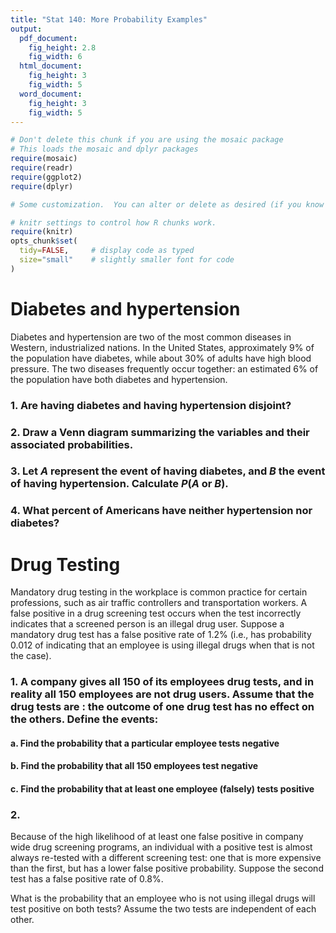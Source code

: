 ```yaml
---
title: "Stat 140: More Probability Examples"
output:
  pdf_document:
    fig_height: 2.8
    fig_width: 6
  html_document:
    fig_height: 3
    fig_width: 5
  word_document:
    fig_height: 3
    fig_width: 5
---
```



```r
# Don't delete this chunk if you are using the mosaic package
# This loads the mosaic and dplyr packages
require(mosaic)
require(readr)
require(ggplot2)
require(dplyr)
```

```r
# Some customization.  You can alter or delete as desired (if you know what you are doing).

# knitr settings to control how R chunks work.
require(knitr)
opts_chunk$set(
  tidy=FALSE,     # display code as typed
  size="small"    # slightly smaller font for code
)
```

# Diabetes and hypertension

Diabetes and hypertension are two of the most common diseases in Western, industrialized nations. In the United States, approximately 9\% of the population have diabetes, while about 30\% of adults have high blood pressure. The two diseases frequently occur together: an estimated 6\% of the population have both diabetes and hypertension.


### 1. Are having diabetes and having hypertension disjoint?

\vspace{1.5cm}

### 2. Draw a Venn diagram summarizing the variables and their associated probabilities.

\vspace{4cm}

### 3. Let $A$ represent the event of having diabetes, and $B$ the event of having hypertension. Calculate $P(A \text{ or } B)$.

\vspace{4cm}

### 4. What percent of Americans have neither hypertension nor diabetes?

\newpage

# Drug Testing

Mandatory drug testing in the workplace is common practice for certain professions, such as air traffic controllers and transportation workers.  A false positive in a drug screening test occurs when the test incorrectly indicates that a screened person is an illegal drug user.  Suppose a mandatory drug test has a false positive rate of 1.2\% (i.e., has probability  0.012 of indicating that an employee is using illegal drugs when that is not the case).

### 1. A company gives all 150 of its employees drug tests, and in reality all 150 employees are not drug users.  Assume that the drug tests are \textbf{independent}: the outcome of one drug test has no effect on the others.  Define the events:

\begin{align*}
A_1 &= \text{ the 1st employee tests positive} \\
A_2 &= \text{ the 2nd employee tests positive} \\
 &\vdots \\
A_{150} &= \text{ the 150th employee tests positive} \\
\end{align*}


#### a. Find the probability that a particular employee tests negative

\vspace{1.5cm}

#### b. Find the probability that all 150 employees test negative

\vspace{3cm}

#### c. Find the probability that at least one employee (falsely) tests positive

\vspace{3cm}

\newpage

### 2.

Because of the high likelihood of at least one false positive in company wide drug screening programs, an individual with a positive test is almost always re-tested with a different screening test: one that is more expensive than the first, but has a lower false positive probability. Suppose the second test has a false positive rate of 0.8\%.

What is the probability that an employee who is not using illegal drugs will test positive on both tests?  Assume the two tests are independent of each other.


